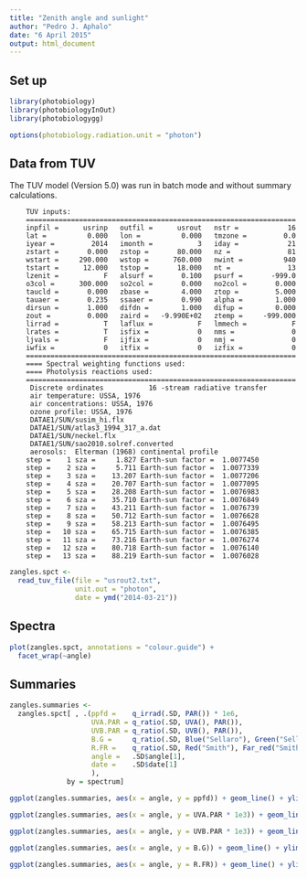 ```yaml
---
title: "Zenith angle and sunlight"
author: "Pedro J. Aphalo"
date: "6 April 2015"
output: html_document
---
```


## Set up
```r
library(photobiology)
library(photobiologyInOut)
library(photobiologygg)
```

```r
options(photobiology.radiation.unit = "photon")
```

## Data from TUV

The TUV model (Version 5.0) was run in batch mode and without summary
calculations.

        TUV inputs:
        ==================================================================
        inpfil =      usrinp   outfil =      usrout   nstr =            16
        lat =          0.000   lon =          0.000   tmzone =         0.0
        iyear =         2014   imonth =           3   iday =            21
        zstart =       0.000   zstop =       80.000   nz =              81
        wstart =     290.000   wstop =      760.000   nwint =          940
        tstart =      12.000   tstop =       18.000   nt =              13
        lzenit =           F   alsurf =       0.100   psurf =       -999.0
        o3col =      300.000   so2col =       0.000   no2col =       0.000
        taucld =       0.000   zbase =        4.000   ztop =         5.000
        tauaer =       0.235   ssaaer =       0.990   alpha =        1.000
        dirsun =       1.000   difdn =        1.000   difup =        0.000
        zout =         0.000   zaird =   -9.990E+02   ztemp =     -999.000
        lirrad =           T   laflux =           F   lmmech =           F
        lrates =           T   isfix =            0   nms =              0
        ljvals =           F   ijfix =            0   nmj =              0
        iwfix =            0   itfix =            0   izfix =            0
        ==================================================================
        ==== Spectral weighting functions used:
        ==== Photolysis reactions used:
        ==================================================================
         Discrete ordinates           16 -stream radiative transfer
         air temperature: USSA, 1976
         air concentrations: USSA, 1976
         ozone profile: USSA, 1976
         DATAE1/SUN/susim_hi.flx
         DATAE1/SUN/atlas3_1994_317_a.dat
         DATAE1/SUN/neckel.flx
         DATAE1/SUN/sao2010.solref.converted
         aerosols:  Elterman (1968) continental profile
        step =    1 sza =     1.827 Earth-sun factor =  1.0077450
        step =    2 sza =     5.711 Earth-sun factor =  1.0077339
        step =    3 sza =    13.207 Earth-sun factor =  1.0077206
        step =    4 sza =    20.707 Earth-sun factor =  1.0077095
        step =    5 sza =    28.208 Earth-sun factor =  1.0076983
        step =    6 sza =    35.710 Earth-sun factor =  1.0076849
        step =    7 sza =    43.211 Earth-sun factor =  1.0076739
        step =    8 sza =    50.712 Earth-sun factor =  1.0076628
        step =    9 sza =    58.213 Earth-sun factor =  1.0076495
        step =   10 sza =    65.715 Earth-sun factor =  1.0076385
        step =   11 sza =    73.216 Earth-sun factor =  1.0076274
        step =   12 sza =    80.718 Earth-sun factor =  1.0076140
        step =   13 sza =    88.219 Earth-sun factor =  1.0076028

```r
zangles.spct <- 
  read_tuv_file(file = "usrout2.txt", 
                unit.out = "photon", 
                date = ymd("2014-03-21"))
```


## Spectra

```r
plot(zangles.spct, annotations = "colour.guide") + 
  facet_wrap(~angle)
```

## Summaries

```r
zangles.summaries <-
  zangles.spct[ , .(ppfd =    q_irrad(.SD, PAR()) * 1e6, 
                    UVA.PAR = q_ratio(.SD, UVA(), PAR()), 
                    UVB.PAR = q_ratio(.SD, UVB(), PAR()), 
                    B.G =     q_ratio(.SD, Blue("Sellaro"), Green("Sellaro")), 
                    R.FR =    q_ratio(.SD, Red("Smith"), Far_red("Smith")),
                    angle =   .SD$angle[1],
                    date =    .SD$date[1]
                    ), 
              by = spectrum]
```

```r
ggplot(zangles.summaries, aes(x = angle, y = ppfd)) + geom_line() + ylim(0, NA)

```

```r
ggplot(zangles.summaries, aes(x = angle, y = UVA.PAR * 1e3)) + geom_line() + ylim(0, NA)

```

```r
ggplot(zangles.summaries, aes(x = angle, y = UVB.PAR * 1e3)) + geom_line() + ylim(0, NA)

```

```r
ggplot(zangles.summaries, aes(x = angle, y = B.G)) + geom_line() + ylim(0, NA)

```

```r
ggplot(zangles.summaries, aes(x = angle, y = R.FR)) + geom_line() + ylim(0, NA)

```
